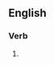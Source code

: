 ==English==

===Verb===
{{head|en|present participle}}

# {{present participle of|thin|lang=en|nocat=1}}